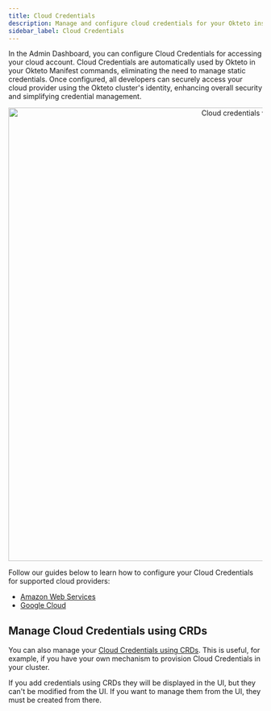 ```yaml
---
title: Cloud Credentials
description: Manage and configure cloud credentials for your Okteto instance
sidebar_label: Cloud Credentials
---
```



In the Admin Dashboard, you can configure Cloud Credentials for accessing your cloud account.
Cloud Credentials are automatically used by Okteto in your Okteto Manifest commands, eliminating the need to manage static credentials.
Once configured, all developers can securely access your cloud provider using the Okteto cluster's identity, enhancing overall security and simplifying credential management.

<p align="center">
  <Image
    src={require("@site/static/img/cloud_credentials_view.png").default}
    alt="Cloud credentials view"
    width="900"
  />
</p>

Follow our guides below to learn how to configure your Cloud Credentials for supported cloud providers:

- [Amazon Web Services](admin/cloud-credentials/aws.mdx)
- [Google Cloud](admin/cloud-credentials/gcp.mdx)

## Manage Cloud Credentials using CRDs

You can also manage your [Cloud Credentials using CRDs](self-hosted/manage/crds.mdx#cloud-credentials).
This is useful, for example, if you have your own mechanism to provision Cloud Credentials in your cluster.

If you add credentials using CRDs they will be displayed in the UI, but they can't be modified from the UI. If you want to manage them from the UI, they must be created from there.
